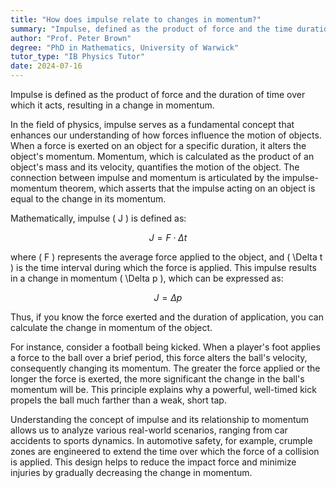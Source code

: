 ```yaml
---
title: "How does impulse relate to changes in momentum?"
summary: "Impulse, defined as the product of force and the time duration it acts, results in a change in momentum."
author: "Prof. Peter Brown"
degree: "PhD in Mathematics, University of Warwick"
tutor_type: "IB Physics Tutor"
date: 2024-07-16
---
```


Impulse is defined as the product of force and the duration of time over which it acts, resulting in a change in momentum.

In the field of physics, impulse serves as a fundamental concept that enhances our understanding of how forces influence the motion of objects. When a force is exerted on an object for a specific duration, it alters the object's momentum. Momentum, which is calculated as the product of an object's mass and its velocity, quantifies the motion of the object. The connection between impulse and momentum is articulated by the impulse-momentum theorem, which asserts that the impulse acting on an object is equal to the change in its momentum.

Mathematically, impulse \( J \) is defined as:

$$
J = F \cdot \Delta t
$$

where \( F \) represents the average force applied to the object, and \( \Delta t \) is the time interval during which the force is applied. This impulse results in a change in momentum \( \Delta p \), which can be expressed as:

$$
J = \Delta p
$$

Thus, if you know the force exerted and the duration of application, you can calculate the change in momentum of the object.

For instance, consider a football being kicked. When a player's foot applies a force to the ball over a brief period, this force alters the ball's velocity, consequently changing its momentum. The greater the force applied or the longer the force is exerted, the more significant the change in the ball's momentum will be. This principle explains why a powerful, well-timed kick propels the ball much farther than a weak, short tap.

Understanding the concept of impulse and its relationship to momentum allows us to analyze various real-world scenarios, ranging from car accidents to sports dynamics. In automotive safety, for example, crumple zones are engineered to extend the time over which the force of a collision is applied. This design helps to reduce the impact force and minimize injuries by gradually decreasing the change in momentum.
    